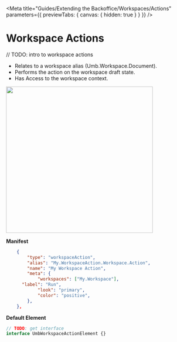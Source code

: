 
<Meta
	title="Guides/Extending the Backoffice/Workspaces/Actions"
	parameters={{ previewTabs: { canvas: { hidden: true } } }}
/>

# Workspace Actions

// TODO: intro to workspace actions

- Relates to a workspace alias (Umb.Workspace.Document).
- Performs the action on the workspace draft state.
- Has Access to the workspace context.

<img src="docs/workspace-actions.svg" width="400" />

**Manifest**

```json
	{
		"type": "workspaceAction",
		"alias": "My.WorkspaceAction.Workspace.Action",
		"name": "My Workspace Action",
		"meta": {
			"workspaces": ["My.Workspace"],
      "label": "Run",
			"look": "primary",
			"color": "positive",
		},
	},

```

**Default Element**

```ts
// TODO: get interface
interface UmbWorkspaceActionElement {}
```
